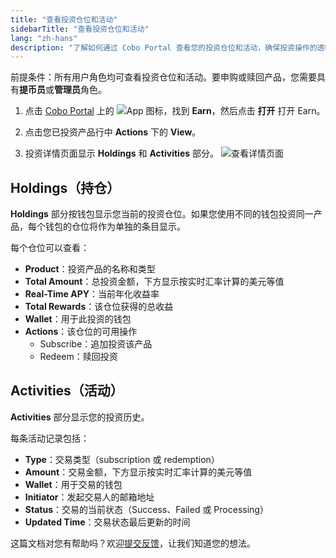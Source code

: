 ```yaml
---
title: "查看投资仓位和活动"
sidebarTitle: "查看投资仓位和活动"
lang: "zh-hans"
description: "了解如何通过 Cobo Portal 查看您的投资仓位和活动，确保投资操作的透明度。"
---
```


<Note>前提条件：所有用户角色均可查看投资仓位和活动。要申购或赎回产品，您需要具有**提币员**或**管理员**角色。</Note>

1. 点击 [Cobo Portal](https://portal.cobo.com/login) 上的 <img src="/en/images/common/icon_apps.svg" className="icon" alt="App 图标"/>，找到 **Earn**，然后点击 **打开** 打开 Earn。

2. 点击您已投资产品行中 **Actions** 下的 **View**。

3. 投资详情页面显示 **Holdings** 和 **Activities** 部分。
    <img src="/en/images/portal-apps/earn/earn_view.png" className="screenshot_full_screen" alt="查看详情页面"/>

## Holdings（持仓）

**Holdings** 部分按钱包显示您当前的投资仓位。如果您使用不同的钱包投资同一产品，每个钱包的仓位将作为单独的条目显示。

每个仓位可以查看：
- **Product**：投资产品的名称和类型
- **Total Amount**：总投资金额，下方显示按实时汇率计算的美元等值
- **Real-Time APY**：当前年化收益率
- **Total Rewards**：该仓位获得的总收益
- **Wallet**：用于此投资的钱包
- **Actions**：该仓位的可用操作
  - Subscribe：追加投资该产品
  - Redeem：赎回投资

## Activities（活动）

**Activities** 部分显示您的投资历史。

每条活动记录包括：
- **Type**：交易类型（subscription 或 redemption）
- **Amount**：交易金额，下方显示按实时汇率计算的美元等值
- **Wallet**：用于交易的钱包
- **Initiator**：发起交易人的邮箱地址
- **Status**：交易的当前状态（Success、Failed 或 Processing）
- **Updated Time**：交易状态最后更新的时间

<Tip>这篇文档对您有帮助吗？欢迎[提交反馈](https://forms.zohopublic.com/cobo/form/DocumentFeedbackForm/formperma/QvLOhxJv1_JMsJ-1dleZ8Itb_7rzN-LtgvsDdxosoVI?referrername=manuals)，让我们知道您的想法。</Tip>
